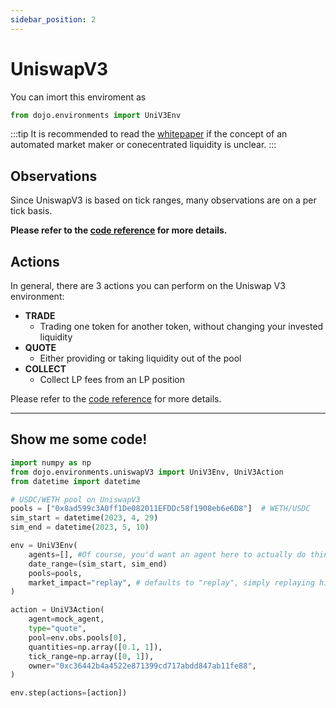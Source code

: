 ```yaml
---
sidebar_position: 2
---
```



 <!-- <iframe frameborder=0 style="min-width: 200px; width: 60%; height: 460px;" scrolling="no" seamless="seamless" srcdoc='<html><body><style type="text/css">.gist .gist-data { height: 400px; }</style><script src="https://gist.github.com/sundbry/55bb902b66a39c0ff83629d9a8015ca4.js"></script></body></html>'>
 </iframe>  -->

<Codeblock name="aaaaaaa" ></Codeblock>


<!-- var requestOptions = {
  method: 'GET',
  redirect: 'follow'
};

fetch("https://raw.githubusercontent.com/CompassLabs/dojo_examples/main/run.py", requestOptions)
  .then(response => response.text())
  .then(result => console.log(result))
  .catch(error => console.log('error', error));




<CodeBlock language="jsx">{await fetch("https://raw.githubusercontent.com/CompassLabs/dojo_examples/main/run.py", {
  method: 'GET',
  redirect: 'follow'
})
  .then(response => response.text())}</CodeBlock> -->

<!-- <CodeBlock
  language="jsx"
  title="/src/components/HelloCodeTitle.js"
  showLineNumbers>
  {`function HelloCodeTitle(props) {
return <h1>Hello, {props.name}</h1>;
}`}
</CodeBlock> -->



# UniswapV3
You can imort this enviroment as 
```python
from dojo.environments import UniV3Env
```

:::tip
It is recommended to read the [whitepaper](https://uniswap.org/whitepaper-v3.pdf) if the concept of an automated market maker or conecentrated liquidity is unclear.
:::

## Observations
Since UniswapV3 is based on tick ranges, many observations are on a per tick basis.  

**Please refer to the [code reference](https://readthedocs.compasslabs.ai/dojo.environments.html#dojo.environments.uniswapV3.UniV3Obs) for more details.**

## Actions

In general, there are 3 actions you can perform on the Uniswap V3 environment:

- **TRADE**
  - Trading one token for another token, without changing your invested liquidity
- **QUOTE**
  - Either providing or taking liquidity out of the pool
- **COLLECT**
  - Collect LP fees from an LP position

Please refer to the [code reference](https://readthedocs.compasslabs.ai/dojo.environments.html#dojo.environments.uniswapV3.UniV3Action) for more details.

___
## Show me some code!

```python title=".env"
import numpy as np
from dojo.environments.uniswapV3 import UniV3Env, UniV3Action
from datetime import datetime

# USDC/WETH pool on UniswapV3
pools = ["0x8ad599c3A0ff1De082011EFDDc58f1908eb6e6D8"]  # WETH/USDC
sim_start = datetime(2023, 4, 29)
sim_end = datetime(2023, 5, 10)

env = UniV3Env(
    agents=[], #Of course, you'd want an agent here to actually do things
    date_range=(sim_start, sim_end)
    pools=pools,
    market_impact="replay", # defaults to "replay", simply replaying history
)

action = UniV3Action(
    agent=mock_agent,
    type="quote",
    pool=env.obs.pools[0],
    quantities=np.array([0.1, 1]),
    tick_range=np.array([0, 1]),
    owner="0xc36442b4a4522e871399cd717abdd847ab11fe88",
)

env.step(actions=[action])
```


<Codeblock name="aaaaaaa" ></Codeblock>